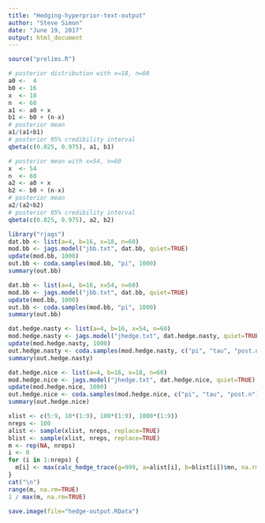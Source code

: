 ```yaml
---
title: "Hedging-hyperprior-text-output"
author: "Steve Simon"
date: "June 19, 2017"
output: html_document
---
```



```r
source("prelims.R")
```

```r
# posterior distribution with x=18, n=60
a0 <-  4
b0 <- 16
x  <- 18
n  <- 60
a1 <- a0 + x
b1 <- b0 + (n-x)
# posterior mean
a1/(a1+b1)
# posterior 95% credibility interval
qbeta(c(0.025, 0.975), a1, b1)

# posterior mean with x=54, n=60
x  <- 54
n  <- 60
a2 <- a0 + x
b2 <- b0 + (n-x)
# posterior mean
a2/(a2+b2)
# posterior 95% credibility interval
qbeta(c(0.025, 0.975), a2, b2)
```

```r
library("rjags")
dat.bb <- list(a=4, b=16, x=18, n=60)
mod.bb <- jags.model("jbb.txt", dat.bb, quiet=TRUE)
update(mod.bb, 1000)
out.bb <- coda.samples(mod.bb, "pi", 1000)
summary(out.bb)
```

```r
dat.bb <- list(a=4, b=16, x=54, n=60)
mod.bb <- jags.model("jbb.txt", dat.bb, quiet=TRUE)
update(mod.bb, 1000)
out.bb <- coda.samples(mod.bb, "pi", 1000)
summary(out.bb)
```

```r
dat.hedge.nasty <- list(a=4, b=16, x=54, n=60)
mod.hedge.nasty <- jags.model("jhedge.txt", dat.hedge.nasty, quiet=TRUE)
update(mod.hedge.nasty, 1000)
out.hedge.nasty <- coda.samples(mod.hedge.nasty, c("pi", "tau", "post.n"), 1000)
summary(out.hedge.nasty)
```

```r
dat.hedge.nice <- list(a=4, b=16, x=18, n=60)
mod.hedge.nice <- jags.model("jhedge.txt", dat.hedge.nice, quiet=TRUE)
update(mod.hedge.nice, 1000)
out.hedge.nice <- coda.samples(mod.hedge.nice, c("pi", "tau", "post.n"), 1000)
summary(out.hedge.nice)
```

```r
xlist <- c(5:9, 10*(1:9), 100*(1:9), 1000*(1:9))
nreps <- 100
alist <- sample(xlist, nreps, replace=TRUE)
blist <- sample(xlist, nreps, replace=TRUE)
m <- rep(NA, nreps)
i <- 0
for (i in 1:nreps) {
  m[i] <- max(calc_hedge_trace(g=999, a=alist[i], b=blist[i])$mn, na.rm=TRUE)
}
cat("\n")
range(m, na.rm=TRUE)
1 / max(m, na.rm=TRUE)
```

```r
save.image(file="hedge-output.RData")
```